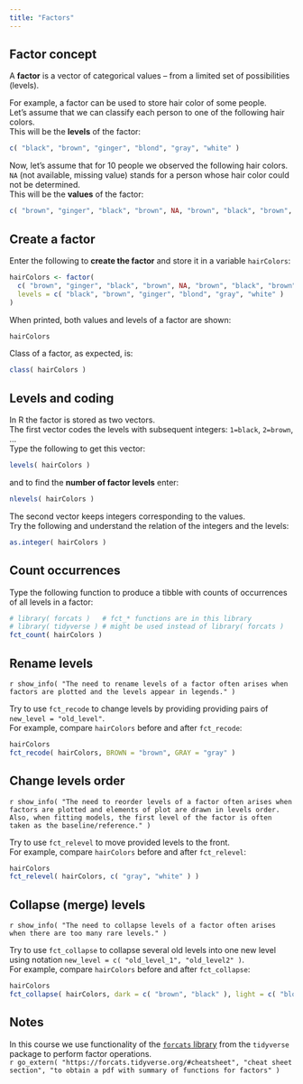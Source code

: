```yaml
---
title: "Factors"
---
```


## Factor concept

A **factor** is a vector of categorical values -- from a limited set of possibilities (levels).  

For example, a factor can be used to store hair color of some people.  
Let's assume that we can classify each person to one of the following hair colors.  
This will be the **levels** of the factor:

```r
c( "black", "brown", "ginger", "blond", "gray", "white" )
```

Now, let's assume that for 10 people we observed the following hair colors.  
`NA` (not available, missing value) stands for a person whose hair color could not be determined.  
This will be the **values** of the factor:

```r
c( "brown", "ginger", "black", "brown", NA, "brown", "black", "brown", "blond", "gray" ) 
```

## Create a factor

Enter the following to **create the factor** and store it in a variable `hairColors`:

```r
hairColors <- factor(
  c( "brown", "ginger", "black", "brown", NA, "brown", "black", "brown", "blond", "gray" ),
  levels = c( "black", "brown", "ginger", "blond", "gray", "white" )
)
```

When printed, both values and levels of a factor are shown:

```r
hairColors
```

Class of a factor, as expected, is:

```r
class( hairColors )
```

## Levels and coding

In R the factor is stored as two vectors.  
The first vector codes the levels with subsequent integers: `1=black`, `2=brown`, ...  
Type the following to get this vector:

```r
levels( hairColors )
```

and to find the **number of factor levels** enter:
```r
nlevels( hairColors )
```

The second vector keeps integers corresponding to the values.  
Try the following and understand the relation of the integers and the levels:

```r
as.integer( hairColors )
```

## Count occurrences

Type the following function to produce a tibble with counts of occurrences of all levels in a factor:

```r
# library( forcats )   # fct_* functions are in this library
# library( tidyverse ) # might be used instead of library( forcats ) 
fct_count( hairColors )
```

## Rename levels

`r show_info( "The need to rename levels of a factor often arises when factors are plotted and the levels appear in legends." )`

Try to use `fct_recode` to change levels by providing providing pairs of `new_level = "old_level"`.  
For example, compare `hairColors` before and after `fct_recode`:

```r
hairColors
fct_recode( hairColors, BROWN = "brown", GRAY = "gray" )
```

## Change levels order

`r show_info( "The need to reorder levels of a factor often arises when factors are plotted and elements of plot are drawn in levels order. Also, when fitting models, the first level of the factor is often taken as the baseline/reference." )`

Try to use `fct_relevel` to move provided levels to the front.  
For example, compare `hairColors` before and after `fct_relevel`:

```r
hairColors
fct_relevel( hairColors, c( "gray", "white" ) )
```


## Collapse (merge) levels

`r show_info( "The need to collapse levels of a factor often arises when there are too many rare levels." )`

Try to use `fct_collapse` to collapse several old levels into one new level using notation `new_level = c( "old_level_1", "old_level2" )`.  
For example, compare `hairColors` before and after `fct_collapse`:

```r
hairColors
fct_collapse( hairColors, dark = c( "brown", "black" ), light = c( "blond", "white" ) )
```

## Notes

In this course we use functionality of the [`forcats` library](https://forcats.tidyverse.org/) from the `tidyverse` package to perform factor operations.  
`r go_extern( "https://forcats.tidyverse.org/#cheatsheet", "cheat sheet section", "to obtain a pdf with summary of functions for factors" )`
